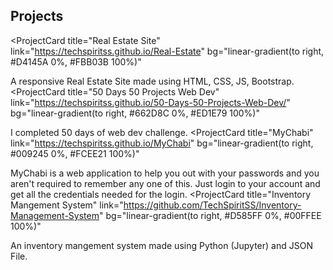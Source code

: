 ## Projects

<ProjectCard
  title="Real Estate Site"
  link="https://techspiritss.github.io/Real-Estate"
  bg="linear-gradient(to right, #D4145A 0%, #FBB03B 100%)"
>
  A responsive Real Estate Site made using HTML, CSS, JS, Bootstrap.
</ProjectCard>
<ProjectCard
  title="50 Days 50 Projects Web Dev"
  link="https://techspiritss.github.io/50-Days-50-Projects-Web-Dev/"
  bg="linear-gradient(to right, #662D8C 0%, #ED1E79 100%)"
>
  I completed 50 days of web dev challenge.
</ProjectCard>
<ProjectCard
  title="MyChabi"
  link="https://techspiritss.github.io/MyChabi"
  bg="linear-gradient(to right, #009245 0%, #FCEE21 100%)"
>
  MyChabi is a web application to help you out with your passwords and you aren't required to remember any one of this. Just login to your account and get all the credentials needed for the login.
</ProjectCard>
<ProjectCard
  title="Inventory Mangement System"
  link="https://github.com/TechSpiritSS/Inventory-Management-System"
  bg="linear-gradient(to right, #D585FF 0%, #00FFEE 100%)"
>
  An inventory mangement system made using Python (Jupyter) and JSON File.
</ProjectCard>
